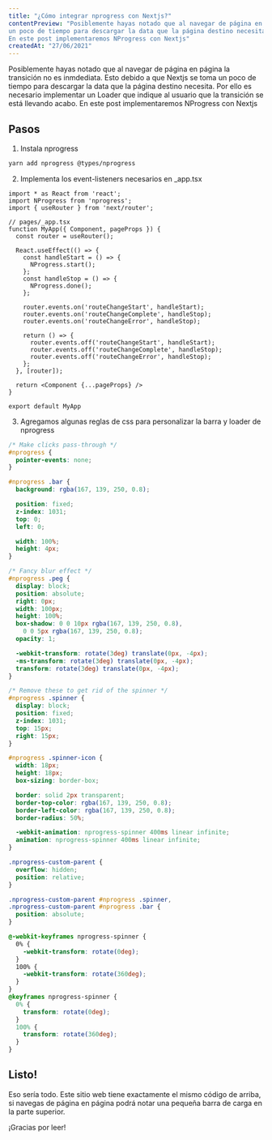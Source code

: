 ```yaml
---
title: "¿Cómo integrar nprogress con Nextjs?"
contentPreview: "Posiblemente hayas notado que al navegar de página en página la transición no es inmdediata. Esto debido a que Nextjs se toma
un poco de tiempo para descargar la data que la página destino necesita. Por ello es necesario implementar un Loader que indique al usuario que la transición se está llevando acabo.
En este post implementaremos NProgress con Nextjs"
createdAt: "27/06/2021"
---
```


Posiblemente hayas notado que al navegar de página en página la transición no es inmdediata. Esto debido a que Nextjs se toma
un poco de tiempo para descargar la data que la página destino necesita. Por ello es necesario implementar un Loader que indique al usuario que la transición se está llevando acabo.
En este post implementaremos NProgress con Nextjs

## Pasos
1. Instala nprogress
  ```bash
  yarn add nprogress @types/nprogress
  ```

2. Implementa los event-listeners necesarios en _app.tsx
  ```tsx
  import * as React from 'react';
  import NProgress from 'nprogress';
  import { useRouter } from 'next/router';

  // pages/_app.tsx
  function MyApp({ Component, pageProps }) {
    const router = useRouter();

    React.useEffect(() => {
      const handleStart = () => {
        NProgress.start();
      };
      const handleStop = () => {
        NProgress.done();
      };

      router.events.on('routeChangeStart', handleStart);
      router.events.on('routeChangeComplete', handleStop);
      router.events.on('routeChangeError', handleStop);

      return () => {
        router.events.off('routeChangeStart', handleStart);
        router.events.off('routeChangeComplete', handleStop);
        router.events.off('routeChangeError', handleStop);
      };
    }, [router]);

    return <Component {...pageProps} />
  }

  export default MyApp
  ```
3. Agregamos algunas reglas de css para personalizar la barra y loader de nprogress
  ```css
  /* Make clicks pass-through */
  #nprogress {
    pointer-events: none;
  }

  #nprogress .bar {
    background: rgba(167, 139, 250, 0.8);

    position: fixed;
    z-index: 1031;
    top: 0;
    left: 0;

    width: 100%;
    height: 4px;
  }

  /* Fancy blur effect */
  #nprogress .peg {
    display: block;
    position: absolute;
    right: 0px;
    width: 100px;
    height: 100%;
    box-shadow: 0 0 10px rgba(167, 139, 250, 0.8),
      0 0 5px rgba(167, 139, 250, 0.8);
    opacity: 1;

    -webkit-transform: rotate(3deg) translate(0px, -4px);
    -ms-transform: rotate(3deg) translate(0px, -4px);
    transform: rotate(3deg) translate(0px, -4px);
  }

  /* Remove these to get rid of the spinner */
  #nprogress .spinner {
    display: block;
    position: fixed;
    z-index: 1031;
    top: 15px;
    right: 15px;
  }

  #nprogress .spinner-icon {
    width: 18px;
    height: 18px;
    box-sizing: border-box;

    border: solid 2px transparent;
    border-top-color: rgba(167, 139, 250, 0.8);
    border-left-color: rgba(167, 139, 250, 0.8);
    border-radius: 50%;

    -webkit-animation: nprogress-spinner 400ms linear infinite;
    animation: nprogress-spinner 400ms linear infinite;
  }

  .nprogress-custom-parent {
    overflow: hidden;
    position: relative;
  }

  .nprogress-custom-parent #nprogress .spinner,
  .nprogress-custom-parent #nprogress .bar {
    position: absolute;
  }

  @-webkit-keyframes nprogress-spinner {
    0% {
      -webkit-transform: rotate(0deg);
    }
    100% {
      -webkit-transform: rotate(360deg);
    }
  }
  @keyframes nprogress-spinner {
    0% {
      transform: rotate(0deg);
    }
    100% {
      transform: rotate(360deg);
    }
  }
  ```
## Listo!
Eso sería todo. Este sitio web tiene exactamente el mismo código de arriba, si navegas de página en página
podrá notar una pequeña barra de carga en la parte superior.

¡Gracias por leer!
